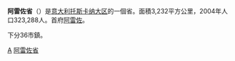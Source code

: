 {{Infobox_ProvinceIT |
  fullname              =  |
  name                  = Arezzo |
  region                = [[托斯卡纳大区|托斯卡纳大区]] |
  capital               = [[阿雷佐|阿雷佐]] |
  commune               = 36 |
  area                  = 3,232 |
  population_as_of      = (2004) |
  population            = 323,288 |
  populationdensity     = 100 |
  vehicle               = AR|
  postal_code           = n/a|
  telephone_prefix      = n/a|
  ISTAT                 = 051|
  president             = Vincenzo Ceccarelli  |
  map                   = [[File:Arezzo_posizione.svg|150px]] |
  coatofarms            =  |
}}
'''阿雷佐省'''（{{lang-it|Provincia di Arezzo}}）是[[意大利|意大利]][[托斯卡纳大区|托斯卡纳大区]]的一個省。面積3,232平方公里，2004年人口323,288人。首府[[阿雷佐|阿雷佐]]。

下分36市鎮。

{{Wikivoyage|阿雷佐省}}
{{Authority control}}

{{阿雷佐省市鎮}}

[[Category:意大利省份|A]]
[[Category:阿雷佐省|]]